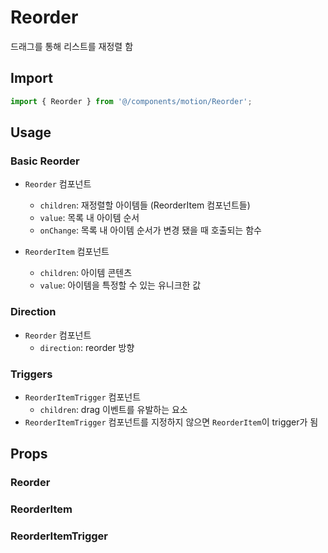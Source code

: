 
<Meta of={ReorderStories} />

# Reorder

드래그를 통해 리스트를 재정렬 함

## Import

```js
import { Reorder } from '@/components/motion/Reorder';
```

## Usage

### Basic Reorder

- `Reorder` 컴포넌트

  - `children`: 재정렬할 아이템들 (ReorderItem 컴포넌트들)
  - `value`: 목록 내 아이템 순서
  - `onChange`: 목록 내 아이템 순서가 변경 됐을 때 호출되는 함수

- `ReorderItem` 컴포넌트
  - `children`: 아이템 콘텐츠
  - `value`: 아이템을 특정할 수 있는 유니크한 값

<Canvas of={ReorderStories.BasicReorder} />

### Direction

- `Reorder` 컴포넌트
  - `direction`: reorder 방향

<Canvas of={ReorderStories.Direction} />

### Triggers

- `ReorderItemTrigger` 컴포넌트
  - `children`: drag 이벤트를 유발하는 요소
- `ReorderItemTrigger` 컴포넌트를 지정하지 않으면 `ReorderItem`이 trigger가 됨

<Canvas of={ReorderStories.Triggers} />

## Props

### Reorder

<ArgTypes of={ReorderStories} sort="alpha" />

### ReorderItem

<ArgTypes of={ReorderItemStories} sort="alpha" />

### ReorderItemTrigger

<ArgTypes of={ReorderItemTriggerStories} sort="alpha" />
